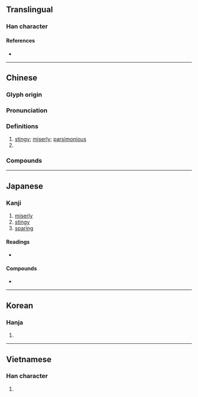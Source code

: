 {{character info/new}}
==Translingual==

===Han character===
{{Han char|rn=30|rad=口|as=04|sn=7|four=00604|canj=YKR|ids=⿱文口}}

====References====
* {{Han ref|kx=0177.130|dkj=03327|dj=0394.180|hdz=10594.040|uh=541D|ud=21533|bh=A75B|bd=42843}}

----

==Chinese==
{{zh-forms|alt=恡}}

===Glyph origin===
{{Han etym}}

===Pronunciation===
{{zh-pron
|m=lìn
|c=leon6
|mn=līn/qz,xm,zz:liām
|mc=y
|oc=y
|cat=a,pn
}}

===Definitions===
{{zh-hanzi}}

# [[stingy]]; [[miserly]]; [[parsimonious]]
# {{surname|lang=zh}}

===Compounds===
{{zh-der|不吝金玉|不吝賜教|不吝|吉凶悔吝|吝情|不吝指教|慳吝苦剋|慳吝|吝嗇|吝惜|吝嗇鬼|不吝珠玉|吝色|玼吝|改過不吝|鄙吝|繁言吝嗇|粉吝紅慳}}

----

==Japanese==

===Kanji===
{{ja-kanji|grade=|rs=口04}}

# [[miserly]]
# [[stingy]]
# [[sparing]]

====Readings====
* {{ja-readings
|goon=りん
|kanon=りん
|kun=お-しむ, しわ-い
}}

====Compounds====
* {{ja-r|吝嗇|りんしょく}}

----

==Korean==

===Hanja===
{{ko-hanja|hangeul=린|rv=rin|mr=rin|y=lin}}

# {{defn|lang=ko|sort=口04}}

----

==Vietnamese==

===Han character===
{{vi-hantu|lận|rs=口04}}

# {{defn|lang=vi|sort=口04}}